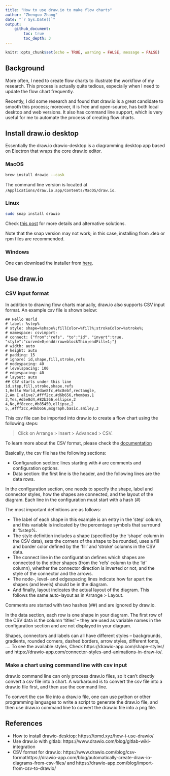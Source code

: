 ```yaml
---
title: "How to use draw.io to make flow charts"
author: "Zhenguo Zhang"
date: "`r Sys.Date()`"
output:
    github_document:
        toc: true
        toc_depth: 3
---
```


```r
knitr::opts_chunk$set(echo = TRUE, warning = FALSE, message = FALSE)
```

## Background

More often, I need to create flow charts to illustrate the workflow of my research. This process
is actually quite tedious, especially when I need to update the flow chart frequently.

Recently, I did some research and found that draw.io is a great candidate to smooth this process;
moreover, it is free and open-source, has both local desktop and web versions. It also has command
line support, which is very useful for me to automate the process of creating flow charts.


## Install draw.io desktop

Essentially the draw.io drawio-desktop is a diagramming desktop app based on Electron that wraps the core draw.io editor.

### MacOS

```bash
brew install drawio --cask
```

The command line version is located at `/Applications/draw.io.app/Contents/MacOS/draw.io`.

### Linux

```bash
sudo snap install drawio
```

Check [this post](https://linuxcapable.com/how-to-install-draw-io-on-ubuntu-linux/) for more details
and alternative solutions.

Note that the snap version may not work; in this case, installing from .deb or rpm files are
recommended.

### Windows

One can download the installer from [here](https://github.com/jgraph/drawio-desktop/releases).


## Use draw.io

### CSV input format

In addition to drawing flow charts manually, draw.io also supports CSV input format. 
An example csv file is shown below:

```csv
## Hello World
# label: %step%
# style: shape=%shape%;fillColor=%fill%;strokeColor=%stroke%;
# namespace: csvimport-
# connect: {"from":"refs", "to":"id", "invert":true, "style":"curved=0;endArrow=blockThin;endFill=1;"}
# width: auto
# height: auto
# padding: 15
# ignore: id,shape,fill,stroke,refs
# nodespacing: 40
# levelspacing: 100
# edgespacing: 40
# layout: auto
## CSV starts under this line
id,step,fill,stroke,shape,refs
1,Hello World,#dae8fc,#6c8ebf,rectangle,
2,Am I alive?,#fff2cc,#d6b656,rhombus,1
3,Yes,#d5e8d4,#82b366,ellipse,2
4,No,#f8cecc,#b85450,ellipse,2
5,,#fff2cc,#d6b656,mxgraph.basic.smiley,3
```

This csv file can be imported into draw.io to create a flow chart using the following steps:

> Click on Arrange > Insert > Advanced > CSV.

To learn more about the CSV format, please check the [documentation](https://www.drawio.com/blog/csv-format)

Basically, the csv file has the following sections:

- Configuration section: lines starting with `#` are comments and configuration options.
- Data section: the first line is the header, and the following lines are the data rows.

In the configuration section, one needs to specify the shape, label and connector styles, how the shapes are connected, and the layout of the diagram. Each line in the configuration must start with a hash (#)

The most important definitions are as follows:

- The label of each shape in this example is an entry in the ‘step’ column, and this variable is indicated by the percentage symbols that surround it: %step%.
- The style definition includes a shape (specified by the ‘shape’ column in the CSV data), sets the corners of the shape to be rounded, uses a fill and border color defined by the ‘fill’ and ‘stroke’ columns in the CSV data.
- The connect line in the configuration defines which shapes are connected to the other shapes (from the ‘refs’ column to the ‘id’ column), whether the connector direction is inverted or not, and the style of the connector and the arrows.
- The node-, level- and edgespacing lines indicate how far apart the shapes (and levels) should be in the diagram.
- And finally, layout indicates the actual layout of the diagram. This follows the same auto-layout as in Arrange > Layout.

Comments are started with two hashes (##) and are ignored by draw.io. 

In the data section,  each row is one shape in your diagram. The first row of the CSV data is the column ‘titles’ – they are used as variable names in the configuration section and are not displayed in your diagram.

Shapes, connectors and labels can all have different styles – backgrounds, gradients, rounded corners, dashed borders, arrow styles, different fonts, …. To see the available styles, Check
https://drawio-app.com/shape-styles/ and https://drawio-app.com/connector-styles-and-animations-in-draw-io/.


### Make a chart using command line with csv input

draw.io command line can only process draw.io files, so it can't directly convert a csv file into
a chart. A workaround is to convert the csv file into a draw.io file first, and then use the command line.

To convert the csv file into a draw.io file, one can use python or other programming languages
to write a script to generate the draw.io file, and then use draw.io command line to convert
the draw.io file into a png file.


## References

- How to install drawio-desktop: https://tomd.xyz/how-i-use-drawio/
- Use draw.io with gitlab: https://www.drawio.com/blog/gitlab-wiki-integration
- CSV format for draw.io: https://www.drawio.com/blog/csv-formathttps://drawio-app.com/blog/automatically-create-draw-io-diagrams-from-csv-files/ and https://drawio-app.com/blog/import-from-csv-to-drawio/
